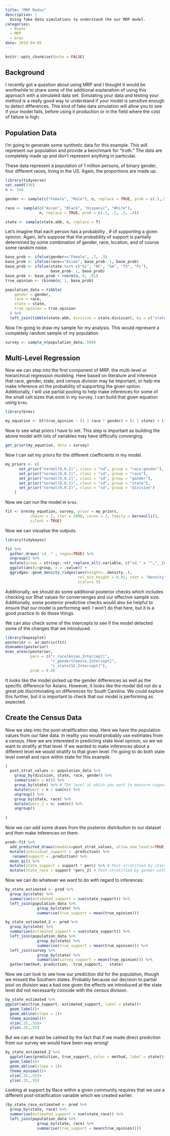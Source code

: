 ```yaml
---
title: "MRP Redux"
description: |
  Using fake data simulations to understand the our MRP model.
categories:
  - Bayes
  - MRP
  - brms
date: 2019-04-05
---
```


```r
knitr::opts_chunk$set(echo = FALSE)
```

## Background

I recently got a question about using MRP and I thought it would be worthwhile to share some of the additional explanation of using this approach with a simulated data set. Simulating your data and testing your method is a really good way to understand if your model is sensitive enough to detect differences. This kind of fake data simulation will allow you to see if your model fails, before using it production or in the field where the cost of failure is high.

## Population Data

I'm going to generate some synthetic data for this example. This will represent our population and provide a benchmark for "truth." The data are completely made up and don't represent anything in particular.

These data represent a population of 1 million persons, of binary gender, four different races, living in the US. Again, the proportions are made up.

```r
library(tidyverse)
set.seed(336)
n <- 1e6

gender <- sample(c("Female", "Male"), n, replace = TRUE, prob = c(.5,.5))

race <- sample(c("Asian", "Black", "Hispanic", "White"), 
               n, replace = TRUE, prob = c(.1, .2, .3, .4))

state <- sample(state.abb, n, replace = T)

```

Let's imagine that each person has a probability , $\theta$ of supporting a given opinion. Again, let's suppose that the probability of support is partially determined by some combination of gender, race, location, and of course some random noise.

```r
base_prob <- ifelse(gender=="Female", .7, .3)
base_prob <- ifelse(race=="Asian", base_prob-.1, base_prob)
base_prob <- ifelse(state %in% c("SC", "NC", "GA", "TX", "FL"), 
                    base_prob-.1, base_prob)
base_prob <- base_prob + rnorm(n, 0, .01)
true_opinion <- rbinom(n, 1, base_prob)

population_data <-tibble(
    gender = gender,
    race = race,
    state = state,
    true_opinion = true_opinion
  ) %>% 
  left_join(tibble(state.abb, division = state.division), by = c("state" = "state.abb"))
```

Now I'm going to draw my sample for my analysis. This would represent a completely random sample of my population.

```r
survey <- sample_n(population_data, 500)
```

## Multi-Level Regression

Now we can step into the first component of MRP, the multi-level or hierarchical regression modeling. Here based on literature and inference that race, gender, state, and census division may be important, or help me make inference on the probability of supporting the given option. Additionally, I will use partial pooling to help make inferences for some of the small cell sizes that exist in my survey. I can build that given equation using `brms`.

```r
library(brms)

my_equation <- bf(true_opinion ~ (1 | race * gender) + (1 | state) + (1 | division))

```

Now to see what priors I have to set. This step is important as building the above model with lots of variables may have difficulty converging.

```r
get_prior(my_equation, data = survey)
```

Now I can set my priors for the different coefficients in my model.

```r
my_priors <- c(
      set_prior("normal(0,0.2)", class = "sd", group = "race:gender"),
      set_prior("normal(0,0.2)", class = "sd", group = "race"),
      set_prior("normal(0,0.2)", class = "sd", group = "gender"),
      set_prior("normal(0,0.2)", class = "sd", group = "state"),
      set_prior("normal(0,0.2)", class = "sd", group = "division")
    )
```

Now we can run the model in `brms`.

```r
fit <- brm(my_equation, survey, prior = my_priors, 
           chains = 2, iter = 1000, cores = 2, family = bernoulli(),
           silent = TRUE)
```

Now we can visualise the outputs.

```r
library(tidybayes)

fit %>%
  gather_draws(`sd_.*`, regex=TRUE) %>%
  ungroup() %>%
  mutate(group = stringr::str_replace_all(.variable, c("sd_" = "","__Intercept"=""))) %>%
  ggplot(aes(y=group, x = .value)) + 
  ggridges::geom_density_ridges(aes(height=..density..),
                                rel_min_height = 0.01, stat = "density",
                                scale=1.5)
```

Additionally, we should do some additional posterior checks which includes checking our Rhat values for convervenges and our effective sample size. Additionally, some posterior predictive checks would also be helpful to ensure that our model is performing well. I won't do that here, but it is a good practice to do those things.

We can also check some of the intercepts to see if the model detected some of the changes that we introduced.

```r
library(bayesplot)
posterior <- as.matrix(fit)
dimnames(posterior)
mcmc_areas(posterior,
           pars = c("r_race[Asian,Intercept]",
                    "r_gender[Female,Intercept]",
                    "r_state[SC,Intercept]"),
           prob = 0.8) 
```

It looks like the model picked up the gender differences as well as the specific difference for Asians. However, it looks like the model did not do a great job discriminating on differences for South Carolina. We could explore this further, but it is important to check that our model is performing as expected.

## Create the Census Data

Now we step into the post-stratification step. Here we have the population values from our fake data. In reality you would probably use estimates from a census. Here we are interested in predicting state level opinion, so we we want to stratify at that level. If we wanted to make inferences about a different level we would stratify to that given level. I'm going to do both state level overall and race within state for this example.

```r
(
  post_strat_values <- population_data %>%
    group_by(division, state, race, gender) %>%
    summarise(n = n()) %>%
    group_by(state) %>% # The level at which you want to measure support
    mutate(perc = n / sum(n)) %>%
    ungroup() %>% 
    group_by(state, race) %>% 
    mutate(perc_2 = n/ sum(n)) %>% 
    ungroup()
  
)
```

Now we can add some draws from the posterior distribution to our dataset and then make inferences on them.

```r
pred<-fit %>%
  add_predicted_draws(newdata=post_strat_values, allow_new_levels=TRUE, n = 100) %>%
  mutate(individual_support = .prediction) %>% 
   rename(support = .prediction) %>%
  mean_qi() %>%
  mutate(state_support = support * perc) %>% # Post-stratified by state
  mutate(state_race = support *perc_2) # Post-stratified by gender within state

```

Now we can do whatever we want to do with regard to inferences:

```r
by_state_estimated <- pred %>%
  group_by(state) %>%
  summarise(estimated_support = sum(state_support)) %>%
  left_join(population_data %>%
              group_by(state) %>%
              summarise(true_support = mean(true_opinion)))

by_state_estimated_2 <- pred %>%
  group_by(state) %>%
  summarise(estimated_support = sum(state_support)) %>%
  left_join(population_data %>%
              group_by(state) %>%
              summarise(true_support = mean(true_opinion))) %>% 
  left_join(survey %>%
              group_by(state) %>%
              summarise(survey_support = mean(true_opinion))) %>% 
  gather(method, prediction, -true_support, - state)
```

Now we can look to see how our prediction did for the population, though we missed the Southern states. Probably because our decision to partial pool on division was a bad one given the effects we introduced at the state level did not necessarily coincide with the census division.

```r
by_state_estimated %>% 
ggplot(aes(true_support, estimated_support, label = state))+
  geom_label()+
  geom_abline(slope = 1)+
  theme_minimal()+
  xlim(.35,.55)+
  ylim(.35,.55)
```

But we can at least be calmed by the fact that if we made direct prediction from our survey we would have been way wrong!

```r
by_state_estimated_2 %>% 
  ggplot(aes(prediction, true_support, color = method, label = state))+
  geom_label()+
  geom_abline(slope = 1)+
  theme_minimal()+
  xlim(.35,.55)+
  ylim(.35,.55)
```

Looking at support by Race within a given community requires that we use a different post-stratification variable which we created earlier. 

```r
(by_state_race_estimated <- pred %>%
  group_by(state, race) %>%
  summarise(estimated_support = sum(state_race)) %>%
  left_join(population_data %>%
              group_by(state, race) %>%
              summarise(true_support = mean(true_opinion))))

```
